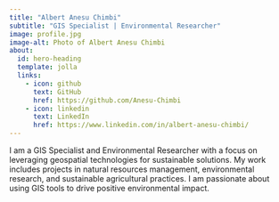 ```yaml
---
title: "Albert Anesu Chimbi"
subtitle: "GIS Specialist | Environmental Researcher"
image: profile.jpg
image-alt: Photo of Albert Anesu Chimbi
about:
  id: hero-heading
  template: jolla
  links:
    - icon: github
      text: GitHub
      href: https://github.com/Anesu-Chimbi
    - icon: linkedin
      text: LinkedIn
      href: https://www.linkedin.com/in/albert-anesu-chimbi/
---
```


::: {#hero-heading}

I am a GIS Specialist and Environmental Researcher with a focus on leveraging geospatial technologies for sustainable solutions. My work includes projects in natural resources management, environmental research, and sustainable agricultural practices. I am passionate about using GIS tools to drive positive environmental impact.

:::
